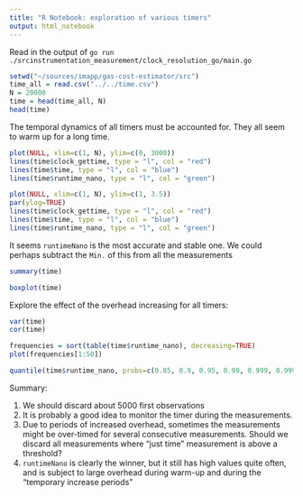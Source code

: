 ```yaml
---
title: "R Notebook: exploration of various timers"
output: html_notebook
---
```


Read in the output of `go run ./srcinstrumentation_measurement/clock_resolution_go/main.go`

```r
setwd("~/sources/imapp/gas-cost-estimator/src")
time_all = read.csv("../../time.csv")
N = 20000
time = head(time_all, N)
head(time)
```
The temporal dynamics of all timers must be accounted for. They all seem to warm up for a long time.

```r
plot(NULL, xlim=c(1, N), ylim=c(0, 3000))
lines(time$clock_gettime, type = "l", col = "red")
lines(time$time, type = "l", col = "blue")
lines(time$runtime_nano, type = "l", col = "green")
```

```r
plot(NULL, xlim=c(1, N), ylim=c(1, 3.5))
par(ylog=TRUE)
lines(time$clock_gettime, type = "l", col = "red")
lines(time$time, type = "l", col = "blue")
lines(time$runtime_nano, type = "l", col = "green")
```

It seems `runtimeNano` is the most accurate and stable one. We could perhaps subtract the `Min.` of this from all the measurements

```r
summary(time)
```

```r
boxplot(time)
```

Explore the effect of the overhead increasing for all timers:
```r
var(time)
cor(time)
```

```r
frequencies = sort(table(time$runtime_nano), decreasing=TRUE)
plot(frequencies[1:50])
```

```r
quantile(time$runtime_nano, probs=c(0.85, 0.9, 0.95, 0.99, 0.999, 0.9999, 0.99999))
```

Summary:

1. We should discard about 5000 first observations
2. It is probably a good idea to monitor the timer during the measurements.
2. Due to periods of increased overhead, sometimes the measurements might be over-timed for several consecutive measurements. Should we discard all measurements where "just time" measurement is above a threshold?
3. `runtimeNano` is clearly the winner, but it still has high values quite often, and is subject to large overhead during warm-up and during the "temporary increase periods"